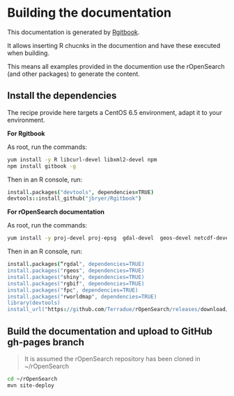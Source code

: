 # Building the documentation

This documentation is generated by [Rgitbook](http://jason.bryer.org/Rgitbook/).

It allows inserting R chucnks in the documention and have these executed when building. 

This means all examples provided in the documention use the rOpenSearch (and other packages) to generate the content.

## Install the dependencies

The recipe provide here targets a CentOS 6.5 environment, adapt it to your environment.

**For Rgitbook** 

As root, run the commands: 

```bash
yum install -y R libcurl-devel libxml2-devel npm
npm install gitbook -g
```

Then in an R console, run:

```coffee
install.packages("devtools", dependencies=TRUE)
devtools::install_github("jbryer/Rgitbook")
```

**For rOpenSearch documentation**

As root, run the commands: 

```bash
yum install -y proj-devel proj-epsg  gdal-devel  geos-devel netcdf-devel
```

Then in an R console, run:

```coffee
install.packages(“rgdal", dependencies=TRUE)
install.packages("rgeos", dependencies=TRUE)
install.packages("shiny", dependencies=TRUE)
install.packages("rgbif", dependencies=TRUE)
install.packages("fpc", dependencies=TRUE)
install.packages("rworldmap", dependencies=TRUE)
library(devtools)
install_url("https://github.com/Terradue/rOpenSearch/releases/download/v0.1-SNAPSHOT/rOpenSearch_0.1.0.tar.gz")
```

## Build the documentation and upload to GitHub gh-pages branch

> It is assumed the rOpenSearch repository has been cloned in ~/rOpenSearch

```bash
cd ~/rOpenSearch
mvn site-deploy
```

